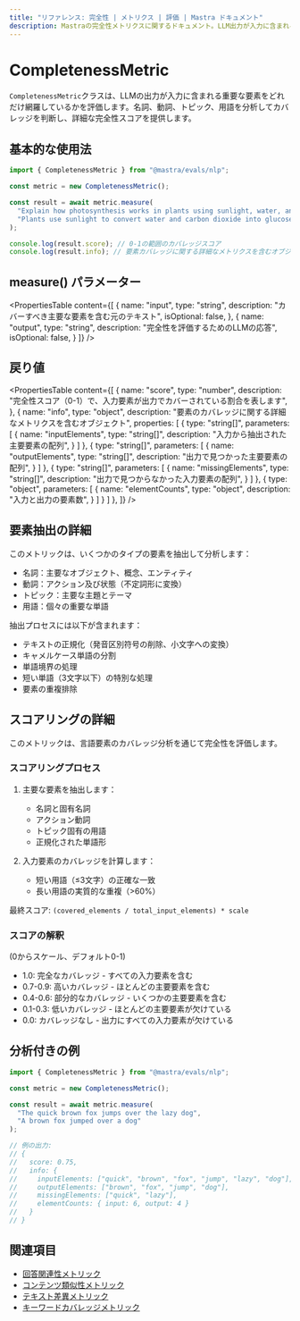 ```yaml
---
title: "リファレンス: 完全性 | メトリクス | 評価 | Mastra ドキュメント"
description: Mastraの完全性メトリクスに関するドキュメント。LLM出力が入力に含まれる重要な要素をどれだけ網羅しているかを評価します。
---
```


# CompletenessMetric

`CompletenessMetric`クラスは、LLMの出力が入力に含まれる重要な要素をどれだけ網羅しているかを評価します。名詞、動詞、トピック、用語を分析してカバレッジを判断し、詳細な完全性スコアを提供します。

## 基本的な使用法

```typescript
import { CompletenessMetric } from "@mastra/evals/nlp";

const metric = new CompletenessMetric();

const result = await metric.measure(
  "Explain how photosynthesis works in plants using sunlight, water, and carbon dioxide.",
  "Plants use sunlight to convert water and carbon dioxide into glucose through photosynthesis."
);

console.log(result.score); // 0-1の範囲のカバレッジスコア
console.log(result.info); // 要素カバレッジに関する詳細なメトリクスを含むオブジェクト
```

## measure() パラメーター

<PropertiesTable
  content={[
    {
      name: "input",
      type: "string",
      description: "カバーすべき主要な要素を含む元のテキスト",
      isOptional: false,
    },
    {
      name: "output",
      type: "string",
      description: "完全性を評価するためのLLMの応答",
      isOptional: false,
    }
  ]}
/>

## 戻り値

<PropertiesTable
  content={[
    {
      name: "score",
      type: "number",
      description: "完全性スコア（0-1）で、入力要素が出力でカバーされている割合を表します",
    },
    {
      name: "info",
      type: "object",
      description: "要素のカバレッジに関する詳細なメトリクスを含むオブジェクト",
      properties: [
        {
          type: "string[]",
          parameters: [
            {
              name: "inputElements",
              type: "string[]",
              description: "入力から抽出された主要要素の配列",
            }
          ]
        },
        {
          type: "string[]",
          parameters: [
            {
              name: "outputElements",
              type: "string[]",
              description: "出力で見つかった主要要素の配列",
            }
          ]
        },
        {
          type: "string[]",
          parameters: [
            {
              name: "missingElements",
              type: "string[]",
              description: "出力で見つからなかった入力要素の配列",
            }
          ]
        },
        {
          type: "object",
          parameters: [
            {
              name: "elementCounts",
              type: "object",
              description: "入力と出力の要素数",
            }
          ]
        }
      ]
    },
  ]}
/>

## 要素抽出の詳細

このメトリックは、いくつかのタイプの要素を抽出して分析します：
- 名詞：主要なオブジェクト、概念、エンティティ
- 動詞：アクション及び状態（不定詞形に変換）
- トピック：主要な主題とテーマ
- 用語：個々の重要な単語

抽出プロセスには以下が含まれます：
- テキストの正規化（発音区別符号の削除、小文字への変換）
- キャメルケース単語の分割
- 単語境界の処理
- 短い単語（3文字以下）の特別な処理
- 要素の重複排除

## スコアリングの詳細

このメトリックは、言語要素のカバレッジ分析を通じて完全性を評価します。

### スコアリングプロセス

1. 主要な要素を抽出します：
   - 名詞と固有名詞
   - アクション動詞
   - トピック固有の用語
   - 正規化された単語形

2. 入力要素のカバレッジを計算します：
   - 短い用語（≤3文字）の正確な一致
   - 長い用語の実質的な重複（>60%）

最終スコア: `(covered_elements / total_input_elements) * scale`

### スコアの解釈
(0からスケール、デフォルト0-1)
- 1.0: 完全なカバレッジ - すべての入力要素を含む
- 0.7-0.9: 高いカバレッジ - ほとんどの主要要素を含む
- 0.4-0.6: 部分的なカバレッジ - いくつかの主要要素を含む
- 0.1-0.3: 低いカバレッジ - ほとんどの主要要素が欠けている
- 0.0: カバレッジなし - 出力にすべての入力要素が欠けている

## 分析付きの例

```typescript
import { CompletenessMetric } from "@mastra/evals/nlp";

const metric = new CompletenessMetric();

const result = await metric.measure(
  "The quick brown fox jumps over the lazy dog",
  "A brown fox jumped over a dog"
);

// 例の出力:
// {
//   score: 0.75,
//   info: {
//     inputElements: ["quick", "brown", "fox", "jump", "lazy", "dog"],
//     outputElements: ["brown", "fox", "jump", "dog"],
//     missingElements: ["quick", "lazy"],
//     elementCounts: { input: 6, output: 4 }
//   }
// }
```

## 関連項目

- [回答関連性メトリック](./answer-relevancy)
- [コンテンツ類似性メトリック](./content-similarity)
- [テキスト差異メトリック](./textual-difference) 
- [キーワードカバレッジメトリック](./keyword-coverage)